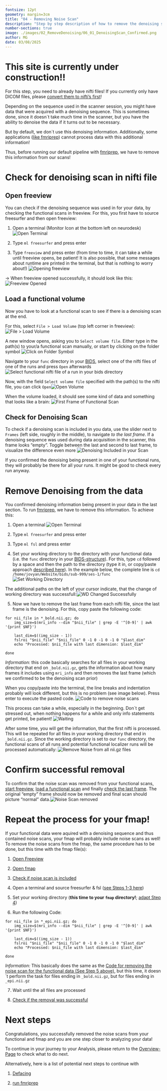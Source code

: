 ```yaml
---
fontsize: 12pt
geometry: margin=3cm
title: "04 - Removing Noise Scan"
description: "Step by step description of how to remove the denoising scan from your data"
number-sections: true
image: ./images/02_RemoveDenoising/06_01_DenoisingScan_Confirmed.png
author: MG
date: 03/08/2025
---
```


# This site is currently under construction!!

For this step, you need to already have nifti files! If you currently only have DICOM files, please [convert them to nifti's first](DICOMtoBIDS.qmd)!

Depending on the sequence used in the scanner session, you might have data that were acquired with a denoising sequence. This is sometimes done, since it doesn´t take much time in the scanner, but you have the ability to denoise the data if it turns out to be necessary.

But by default, we don´t use this denoising information. Additionally, some applications ([like fmriprep](run_fmriprep.qmd)) cannot process data with this additional information!

Thus, before running our default pipeline with [fmriprep](run_fmriprep.qmd), we have to remove this information from our scans!

# Check for denoising scan in nifti file

## Open freeview {#sec-OpenFreeview}

You can check if the denoising sequence was used in for your data, by checking the functional scans in freeview. For this, you first have to source freesurfer and then open freeview:

1.  Open a terminal (Monitor Icon at the bottom left on neurodesk) ![Open Terminal](./images/01_dcm2bids/open_terminal.gif)

2.  Type `ml freesurfer` and press enter

3.  Type `freeview` and press enter (from time to time, it can take a while until freeview opens, be patient! It is also possible, that some messages about runtime are printed in the terminal, but that is nothing to worry about!) ![Opening freeview](./images/02_RemoveDenoising/01_CheckInFreeview.png)

$\to$ When freeview opened successfully, it should look like this: ![Freeview Opened](./images/02_RemoveDenoising/01_1_FreeviewOpened.png)

## Load a functional volume {#sec-loadVolume}

Now you have to look at a functional scan to see if there is a denoising scan at the end.

For this, select `File > Load Volume` (top left corner in freeview): ![File \> Load Volume](./images/02_RemoveDenoising/02_File_loadVolume.png)

A new window opens, asking you to `Select volume file`. Either type in the path(s) to your/a functional scan manually, or start by clicking on the folder symbol ![Click on Folder Symbol](./images/02_RemoveDenoising/03_folderSymbol.png)

Navigate to your `func` directory in your [BIDS](DICOMtoBIDS.qmd#sec-bidsdirectory), select one of the nifti files of one of the runs and press `Open` afterwards ![Select functional nifti file of a run in your bids directory](./images/02_RemoveDenoising/04_Navigate_to_functional_file.png)

Now, with the field `Select volume file` specified with the path(s) to the nifti file, you can click `Open`![Open Volume](./images/02_RemoveDenoising/05_confirm_Selection.png)

When the volume loaded, it should see some kind of data and something that looks like a brain: ![First Frame of Functional Scan](./images/02_RemoveDenoising/06_0_firstFrame.png)

## Check for Denoising Scan {#sec-CheckDenoising}

To check if a denoising scan is included in you data, use the slider next to `Frames` (left side, roughly in the middle), to navigate *to the last frame*. If a denoising sequence was used during data acquisition in the scanner, this frame looks "empty". Toggle between the last and second to last frame, to visualize the difference even more ![Denoising Included in your Scan](./images/02_RemoveDenoising/06_1_DenoisingScan_Confirmed.png)

If you confirmed the denoising being present in one of your functional runs, they will probably be there for all your runs. It might be good to check every run anyway.

# Remove Denoising from the data {#sec-RemoveDenoising}

You confirmed denoising information being present in your data in the last section. To run [fmriprep](run_fmriprep.qmd), we have to remove this information. To achieve this:

1.  Open a terminal ![Open Terminal](./images/01_dcm2bids/open_terminal.gif)

2.  Type `ml freesurfer` and press enter

3.  Type `ml fsl` and press enter

4.  Set your working directory to the directory with your functional data (i.e. the `func` directory in your [BIDS-structure](DICOMtoBIDS.qmd#sec-bidsdirectory)). For this, type `cd` followed by a space and then the path to the directory (type it in, or copy/paste approach [described here](DICOMtoBIDS.qmd#sec-start)). In the example below, the complete line is `cd /home/jovyan/Website/bids/sub-999/ses-1/func` ![Set Working Directory](./images/02_RemoveDenoising/07_prepare_and_change_WD.png)

The additional paths on the left of your cursor indicate, that the change of working directory was successfull:![WD Changed Successfully](./images/02_RemoveDenoising/08_confirm_WD_change.png)

5.  Now we have to remove the last frame from each nifti file, since the last frame is the denoising. For this, copy paste the following code:

```         
for nii_file in *_bold.nii.gz; do
    img_size=$(mri_info --dim "$nii_file" | grep -E '^[0-9]' | awk '{print $NF}')
    
    last_dim=$((img_size - 1))
    fslroi "$nii_file" "$nii_file" 0 -1 0 -1 0 -1 0 "$last_dim"
    echo "Processed: $nii_file with last dimension: $last_dim"
    
done
```

*Information:* this code basically searches for all files in your working directory that end on `_bold.nii.gz`, gets the information about how many frames it includes using `mri_info` and then removes the last frame (which we confirmed to be the denoising scan prior)

When you copy/paste into the terminal, the line breaks and indentation probably will look different, but this is no problem (see image below). Press enter to execute the pasted code. ![Code to remove noise scans](./images/02_RemoveDenoising/09_Enter_Command.png)

This process can take a while, especially in the beginning. Don´t get stressed out, when nothing happens for a while and only info statements get printed, be patient! ![Waiting](./images/02_RemoveDenoising/10_sometimesWaiting.png)

After some time, you will get the information, that the first nifti is processed. This will be repeated for all files in your working directory that end in `_bold.nii.gz`. Since the working directory is set to our `func` directory, the functional scans of all runs and potential functional localizer runs will be processed automatically: ![Remove Noise from all nii.gz files](./images/02_RemoveDenoising/11_finished.png)

# Confirm successful removal {#sec-RemovalSuccess}

To confirm that the noise scan was removed from your functional scans, [start freeview](#sec-OpenFreeview), [load a functional scan](#sec-loadVolume) and finally [check the last frame](#sec-CheckDenoising). The original "empty" frame should now be removed and final scan should picture "normal" data.![Noise Scan removed](./images/02_RemoveDenoising/12_confirm_success.png)

# Repeat the process for your fmap!

If your functional data were aquired with a denoising sequence and thus contained noise scans, your fmap will probably include noise scans as well! To remove the noise scans from the fmap, the same procedure has to be done, but this time with the fmap file(s):

1.  [Open Freeview](#sec-OpenFreeview)

2.  [Open fmap](#sec-loadVolume)

3.  [Check if noise scan is included](#sec-CheckDenoising)

4.  Open a terminal and source freesurfer & fsl ([see Steps 1-3 here](#sec-RemoveDenoising))

5.  Set your working directory (**this time to your `fmap` directory!**; [adapt Step 4](#sec-RemoveDenoising))

6.  Run the following Code:

```         
for nii_file in *_epi.nii.gz; do
    img_size=$(mri_info --dim "$nii_file" | grep -E '^[0-9]' | awk '{print $NF}')
    
    last_dim=$((img_size - 1))
    fslroi "$nii_file" "$nii_file" 0 -1 0 -1 0 -1 0 "$last_dim"
    echo "Processed: $nii_file with last dimension: $last_dim"
    
done
```

*Information:* This basically does the same as the [Code for removing the noise scan for the functional data (See Step 5 above)](#sec-RemoveDenoising), but this time, it doesn´t perform the task for files ending in `_bold.nii.gz`, but for files ending in `_epi.nii.gz`

7.  Wait until the all files are processed

8.  [Check if the removal was successful](#sec-RemovalSuccess)

# Next steps

Congratulations, you successfully removed the noise scans from your functional and fmap and you are one step closer to analyzing your data!

To continue in your journey to your Analysis, please return to the [Overview-Page](Overview_fromDICOMtoGLM.qmd) to check what to do next.

Alternatively, here is a list of potential next steps to continue with

1.  [Defacing](defacing.qmd)

2.  [run fmriprep](run_fmriprep.qmd)
